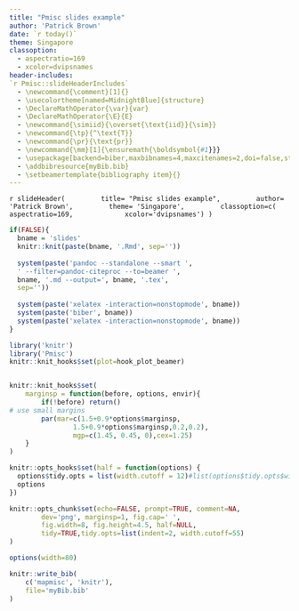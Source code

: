 ```yaml
---
title: "Pmisc slides example"
author: 'Patrick Brown'
date: `r today()`
theme: Singapore
classoption:
  - aspectratio=169
  - xcolor=dvipsnames
header-includes:
`r Pmisc::slideHeaderIncludes`
  - \newcommand{\comment}[1]{} 
  - \usecolortheme[named=MidnightBlue]{structure}
  - \DeclareMathOperator{\var}{var}
  - \DeclareMathOperator{\E}{E}
  - \newcommand{\simiid}{\overset{\text{iid}}{\sim}}
  - \newcommand{\tp}{^\text{T}}
  - \newcommand{\pr}{\text{pr}}
  - \newcommand{\mm}[1]{\ensuremath{\boldsymbol{#1}}}
  - \usepackage[backend=biber,maxbibnames=4,maxcitenames=2,doi=false,style=authoryear,isbn=false,firstinits=true]{biblatex}
  - \addbibresource{myBib.bib}
  - \setbeamertemplate{bibliography item}{}
---
```



`r slideHeader(
		title= "Pmisc slides example",
		author= 'Patrick Brown',
		theme= 'Singapore',
		classoption=c(
			aspectratio=169,
			xcolor='dvipsnames')
)`

```r

if(FALSE){
  bname = 'slides'
  knitr::knit(paste(bname, '.Rmd', sep=''))
  
  system(paste('pandoc --standalone --smart ',
  ' --filter=pandoc-citeproc --to=beamer ', 
  bname, '.md --output=', bname, '.tex', 
  sep=''))
  
  system(paste('xelatex -interaction=nonstopmode', bname))
  system(paste('biber', bname))
  system(paste('xelatex -interaction=nonstopmode', bname))
}
```

```r

library('knitr')
library('Pmisc')
knitr::knit_hooks$set(plot=hook_plot_beamer) 


knitr::knit_hooks$set(
	marginsp = function(before, options, envir){	
		if(!before) return()
# use small margins
		par(mar=c(1.5+0.9*options$marginsp,
				1.5+0.9*options$marginsp,0.2,0.2),
				mgp=c(1.45, 0.45, 0),cex=1.25)
	}		
)

knitr::opts_hooks$set(half = function(options) {
  options$tidy.opts = list(width.cutoff = 12)#list(options$tidy.opts$width.cutoff/2)
  options
})

knitr::opts_chunk$set(echo=FALSE, prompt=TRUE, comment=NA,
		dev='png', marginsp=1, fig.cap=' ',
		fig.width=8, fig.height=4.5, half=NULL,
		tidy=TRUE,tidy.opts=list(indent=2, width.cutoff=55)
)

options(width=80)
```



```r
knitr::write_bib(
	c('mapmisc', 'knitr'),
	file='myBib.bib'
)
```
